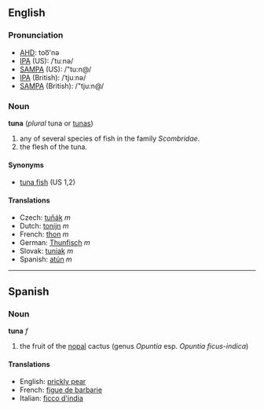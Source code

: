 ==English==
===Pronunciation===
*[[w:AHD|AHD]]: too͞'nə
*[[w:IPA|IPA]] (US): /ˈtuːnə/
*[[w:SAMPA|SAMPA]] (US): /"tu:n@/
*[[w:IPA|IPA]] (British): /ˈtjuːnə/
*[[w:SAMPA|SAMPA]] (British): /"tju:n@/

===Noun===
'''tuna''' (''plural'' tuna or [[tunas]])

# any of several species of fish in the family ''Scombridae''.
# the flesh of the tuna.

==== Synonyms ====
*[[tuna fish]] (US 1,2)

==== Translations ====

*Czech: [[tuňák]] ''m''
*Dutch: [[tonijn]] ''m''
*French: [[thon]] ''m''
*German: [[Thunfisch]] ''m''
*Slovak: [[tuniak]]  ''m''
*Spanish: [[atún]] ''m''

----

==Spanish==
===Noun===
'''tuna''' ''f''

# the fruit of the [[nopal]] cactus (genus ''Opuntia'' esp. ''Opuntia ficus-indica'')

====Translations====
*English: [[prickly pear]]
*French: [[figue de barbarie]]
*Italian: [[ficco d'india]]